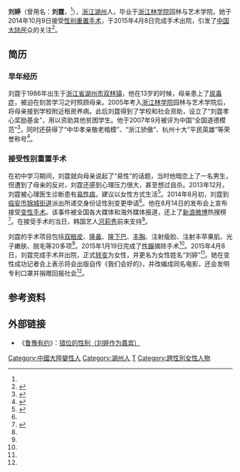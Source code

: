{{Infobox person
| 姓名       = 刘婷
| 本名       = 刘霆（曾用）
| 出生日期   = {{Birth year and age|1986}}<ref name="BD">{{cite news|title=刘霆变刘婷“模范”变了性|url=http://news.ifeng.com/a/20150409/43511248_0.shtml|publisher=华商报|date=2015年4月9日|accessdate=2015年4月9日|archive-date=2019年8月2日|archive-url=https://web.archive.org/web/20190802153311/http://news.ifeng.com/a/20150409/43511248_0.shtml|dead-url=no }}</ref>
| 出生地     = {{PRC}}[[浙江省|浙江省]][[湖州市|湖州市]][[双林镇_(湖州市)|双林镇]]
| 死亡日期   = 
| 死亡地     = 
| 死因       = 
| 居住地     = [[广东省|广东]][[广州市|广州]]
| 国籍       = {{CHN-MLD}}
| 种族       = 汉族
| 母校       = [[浙江农林大学|浙江林学院]]
| 职业       = 无
| 机构       = 
| 知名原因   = 
}}

'''刘婷'''（曾用名：'''刘霆'''，{{bd|1986年}}<ref name="BD"/>），[[浙江|浙江]][[湖州|湖州]]人，毕业于[[浙江林学院|浙江林学院]]园林与艺术学院。她于2014年10月9日接受[[性別重置手術|性别重置手术]]，于2015年4月8日完成手术出院，引发了[[中国大陆|中国大陆]]民众的关注<ref name="新快报">{{cite news|title=道德模范刘霆：我不是变性只是回归本来的自己|url=http://news.ifeng.com/a/20150409/43511939_0.shtml#_zbs_baidu_bk|publisher=新快报|date=2015年4月9日|accessdate=2015年4月9日|archive-date=2019年7月31日|archive-url=https://web.archive.org/web/20190731224239/http://news.ifeng.com/a/20150409/43511939_0.shtml#_zbs_baidu_bk|dead-url=no }}</ref>。

==简历==
===早年经历===
刘霆于1986年出生于[[浙江省|浙江省]][[湖州市|湖州市]][[双林镇_(湖州市)|双林镇]]，他在13岁的时候，母亲患上了[[尿毒症|尿毒症]]，被迫在刻苦学习之时照顾母亲。2005年考入[[浙江林学院|浙江林学院]]园林与艺术学院后，将母亲接到学校附近租房养病。此后刘霆得到了学校和社会资助，设立了“刘霆孝心奖励基金”，用以资助其他贫困学生。他于2007年9月被评为中国“全国道德模范”<ref name="深圳特区报">{{cite news|title=刘霆圆梦华丽蜕变成“刘婷”|url=http://ent.ifeng.com/a/20150409/42366673_0.shtml|publisher=深圳特区报|date=2015年4月9日|accessdate=2015年4月9日|archive-date=2019年8月4日|archive-url=https://web.archive.org/web/20190804130025/http://ent.ifeng.com/a/20150409/42366673_0.shtml|dead-url=no }}</ref>，同时还获得了“中华孝亲敬老楷模”、“浙江骄傲”、杭州十大“平民英雄”等荣誉称号<ref>{{cite news|title=全国道德模范刘霆变性引关注 写自传袒露心路历程|url=http://www.sxdaily.com.cn/n/2014/0817/c322-5494306-4.html|publisher=陕西传媒网|date=2014年8月17日|accessdate=2015年4月9日|archive-url=https://web.archive.org/web/20150417053947/http://www.sxdaily.com.cn/n/2014/0817/c322-5494306-4.html|archive-date=2015年4月17日|dead-url=yes }}</ref>。

===接受性别重置手术===
在初中学习期间，刘霆就向母亲说起了“易性”的话题，当时他暗恋上了一名男生，但遭到了母亲的反对，刘霆还感到心理压力很大，甚至想过自杀。2013年12月，刘霆被心理医生诊断患有[[性别焦虑|易性病]]，建议以女性方式生活<ref name="guancha">{{cite news|title=全国道德模范刘霆昨宣布做变性手术：患有先天易性病|url=http://www.guancha.cn/society/2014_08_15_256900.shtml|publisher=观察者网|date=2014年8月15日|accessdate=2015年4月9日|archive-date=2017年10月12日|archive-url=https://web.archive.org/web/20171012071219/http://www.guancha.cn/society/2014_08_15_256900.shtml|dead-url=no }}</ref>。2014年8月初，刘霆到[[临安市|临安市]][[锦城街道|锦城街道]]派出所递交身份证性别变更申请<ref name="深圳特区报"/>。他在8月14日的发布会上宣布接受[[性別重置手術|变性手术]]。该事件被全国各大媒体和海外媒体报道，还上了[[新浪微博|新浪微博]]热搜榜<ref>{{cite news|title=“广州美莱援助刘霆变性手术”为何引爆社会热议？|url=http://lady.gmw.cn/2014-09/03/content_13004823.htm|publisher=光明网|date=2014年9月3日|accessdate=2015年4月9日|deadurl=yes|archiveurl=https://web.archive.org/web/20150415161659/http://lady.gmw.cn/2014-09/03/content_13004823.htm|archivedate=2015年4月15日}}</ref>。在接受手术的当日，韩国艺人[[河莉秀|河莉秀]]前来支持<ref name="guancha"/>。

刘霆的手术项目包括[[重睑术|双眼皮]]、[[隆鼻|隆鼻]]、[[下颌角整形|隆下巴]]、[[隆胸|丰胸]]、注射瘦脸、注射丰苹果肌、光子嫩肤、脱毛等20多项<ref name="深圳特区报"/>。2015年1月19日完成了[[性腺|性腺]]摘除手术<ref name="新快报"/>。2015年4月8日，刘霆完成手术并出院，正式[[变性|转变]]为女性，并更名为女性姓名“刘婷”<ref name="新快报"/>。她在变性成功记者会上表示将会出版自传《我们会好的》，并改编成同名电影，还会发明专利口罩并捐赠回报社会<ref name="深圳特区报"/>。

==参考资料==
{{reflist}}

==外部链接==
*《[[鲁豫有约|鲁豫有约]]》：[http://v.ifeng.com/news/society/201408/01f54e97-a25b-4d70-a708-ccc5c31b0122.shtml 错位的性别（刘婷作为嘉宾）] {{Wayback|url=http://v.ifeng.com/news/society/201408/01f54e97-a25b-4d70-a708-ccc5c31b0122.shtml|date=20190802233457}}
{{跨性別}}
{{DEFAULTSORT:Liu}}
[[Category:中國大陸變性人|Category:中國大陸變性人]]
[[Category:湖州人|Category:湖州人]]
[[Category:刘姓|T]]
[[Category:跨性別女性人物|Category:跨性別女性人物]]